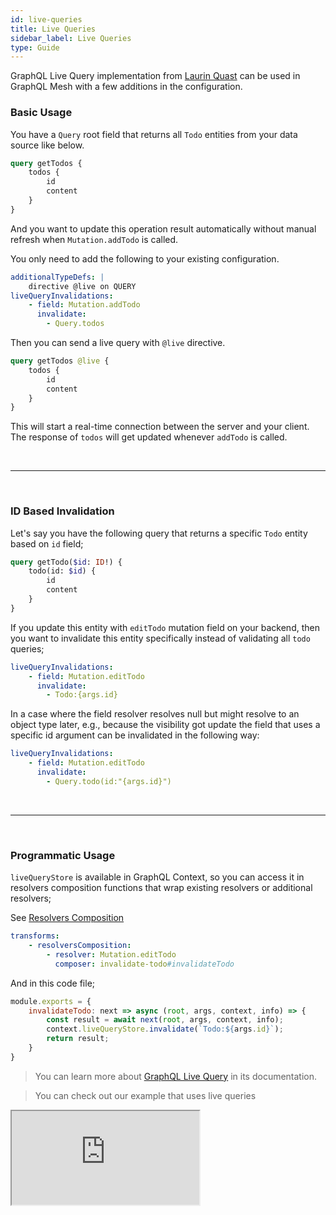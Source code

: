 ```yaml
---
id: live-queries
title: Live Queries
sidebar_label: Live Queries
type: Guide
---
```


GraphQL Live Query implementation from [Laurin Quast](https://github.com/n1ru4l) can be used in GraphQL Mesh with a few additions in the configuration.

### Basic Usage

You have a `Query` root field that returns all `Todo` entities from your data source like below.

```graphql
query getTodos {
    todos {
        id
        content
    }
}
```

And you want to update this operation result automatically without manual refresh when `Mutation.addTodo` is called.

You only need to add the following to your existing configuration.

```yaml
additionalTypeDefs: |
    directive @live on QUERY
liveQueryInvalidations:
    - field: Mutation.addTodo
      invalidate:
        - Query.todos
```

Then you can send a live query with `@live` directive.

```graphql
query getTodos @live {
    todos {
        id
        content
    }
}
```

This will start a real-time connection between the server and your client. The response of `todos` will get updated whenever `addTodo` is called.


<p>&nbsp;</p>

------

<p>&nbsp;</p>


### ID Based Invalidation

Let's say you have the following query that returns a specific `Todo` entity based on `id` field;

```graphql
query getTodo($id: ID!) {
    todo(id: $id) {
        id
        content
    }
}
```

If you update this entity with `editTodo` mutation field on your backend, then you want to invalidate this entity specifically instead of validating all `todo` queries;

```yaml
liveQueryInvalidations:
    - field: Mutation.editTodo
      invalidate:
        - Todo:{args.id}
```

In a case where the field resolver resolves null but might resolve to an object type later, e.g., because the visibility got update the field that uses a specific id argument can be invalidated in the following way:

```yaml
liveQueryInvalidations:
    - field: Mutation.editTodo
      invalidate:
        - Query.todo(id:"{args.id}")
```


<p>&nbsp;</p>

------

<p>&nbsp;</p>


### Programmatic Usage

`liveQueryStore` is available in GraphQL Context, so you can access it in resolvers composition functions that wrap existing resolvers or additional resolvers;

See [Resolvers Composition](/docs/transforms/resolvers-composition)

```yaml
transforms:
    - resolversComposition:
        - resolver: Mutation.editTodo
          composer: invalidate-todo#invalidateTodo
```

And in this code file;

```js
module.exports = {
    invalidateTodo: next => async (root, args, context, info) => {
        const result = await next(root, args, context, info);
        context.liveQueryStore.invalidate(`Todo:${args.id}`);
        return result;
    }
}
```

> You can learn more about [GraphQL Live Query](https://github.com/n1ru4l/graphql-live-query) in its documentation.

> You can check out our example that uses live queries

<iframe
     src="https://codesandbox.io/embed/github/Urigo/graphql-mesh/tree/master/examples/json-schema-subscriptions?fontsize=14&hidenavigation=1&theme=dark&module=%2F.meshrc.yml"
     style={{width:"100%", height:"500px", border:"0", borderRadius: "4px", overflow:"hidden"}}
     title="json-schema-subscriptions"
     allow="geolocation; microphone; camera; midi; vr; accelerometer; gyroscope; payment; ambient-light-sensor; encrypted-media; usb"
     sandbox="allow-modals allow-forms allow-popups allow-scripts allow-same-origin" />
